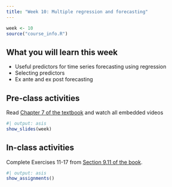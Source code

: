 ```yaml
---
title: "Week 10: Multiple regression and forecasting"
---
```


```r
week <- 10
source("course_info.R")
```

## What you will learn this week

* Useful predictors for time series forecasting using regression
* Selecting predictors
* Ex ante and ex post forecasting

## Pre-class activities

Read [Chapter 7 of the textbook](https://otexts.com/fpp3/regression.html) and watch all embedded videos

```r
#| output: asis
show_slides(week)
```

## In-class activities

Complete Exercises 11-17 from [Section 9.11 of the book](https://otexts.com/fpp3/??-exercises.html).

```r
#| output: asis
show_assignments()
```
